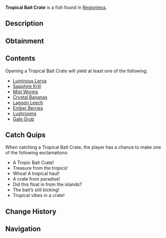 {{FishInfobox
|image          = Tropical Bait Crate.png
|rarity         = Rare
|sea            = Second Sea
|location       = [[Regionless]]
|sublocation    = 
|sources        = Fishing Rod
|radar_location = 
|xp             = 50
|weather        = 
|time           = 
|season         = 
|bait           = Magnet
|base_weight    = 1
|base_value     = 80
|weight_range   = 0.5
|base_chance    = 15
|base_resil     = 110
}}
'''Tropical Bait Crate''' is a {{Rarity|Rare}} fish found in [[Regionless]].

== Description ==
{{Description|A weathered wooden crate adorned with tropical leaves, designed to keep the bait fresh and lively. Likely drifted ashore from a fishing vessel exploring warm, exotic waters. The bait inside is vibrant and for the taking! Open it for a haul of tropical baits!|Bestiary Entry}}

== Obtainment ==
{{Description|Washed up from a tropical fishing expedition.|Bestiary Hint}}
{{Fish Availability|
Azure Lagoon
Emberreach/Freshwater Pond
Emberreach/Surrounding Ocean
Isle of New Beginnings
Lushgrove
Open Ocean
Open Ocean/Sea Leviathan
Pine Shoals
The Cursed Shores
Waveborne
|top_rods      = 
Training Rod\806285.71\806285.71;
Fischer's Rod\795063.78\795063.78;
Fast Rod\793185.48\793185.48;
Plastic Rod\792650\792650;
Candy Cane Rod\790928.19\790928.19;
Flimsy Rod\790684.21\790684.21;
Firefly Rod\115543.27\896787.5;
Adventurer's Rod\354964.19\835625;
Magnet Rod\785002.13\793594.04;
Long Rod\176615.86\583094.83;
Steady Rod\308025.41\560566.65;
Verdant Shear Rod\110188.76\368452.91;
Blazebringer Rod\101279.87\231336.09;
Free Spirit Rod\96879.86\220311.24;
Trident Rod\72169.21\167896.63;
Ethereal Prism Rod\69546.7\159450.86;
Seraphic Rod\67952.1\158085.81;
Rod Of The Exalted One\65687.92\150947.53;
No-Life Rod\65182.83\156788.44;
Rod Of The Forgotten Fang\64798.22\151221.72;
Rod Of The Depths\63882.73\150514.07;
Challenger's Rod\63160.85\151175.24;
Volcanic Rod\61284.84\149644.69;
Zeus Rod\61127.7\149260.98;
Depthseeker Rod\60149.23\149915.5;
Avalanche Rod\59951.72\149734.72
|recommended   = Verdant Shear Rod
}}

== Contents ==
Opening a Tropical Bait Crate will yield at least one of the following:
* [[Bait#Luminous Larva|Luminous Larva]]
* [[Bait#Sapphire Krill|Sapphire Krill]]
* [[Bait#Mist Worms|Mist Worms]]
* [[Bait#Crystal Bananas|Crystal Bananas]]
* [[Bait#Lagoon Leech|Lagoon Leech]]
* [[Bait#Ember Berries|Ember Berries]]
* [[Bait#Lushrooms|Lushrooms]]
* [[Bait#Gale Grub|Gale Grub]]

== Catch Quips ==
When catching a Tropical Bait Crate, the player has a chance to make one of the following exclamations:
* A Tropic Bait Crate!
* Treasure from the tropics!
* Whoa! A tropical haul!
* A crate from paradise!
* Did this float in from the islands?
* The bait’s still kicking!
* Tropical vibes in a crate!

== Change History ==
{{Change History|{{subst:Current Version}}}}

== Navigation ==
{{Fish Navbox|Regionless}}